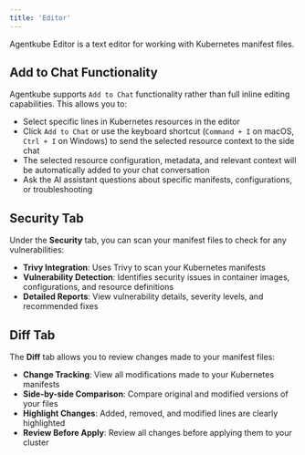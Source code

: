 ```yaml
---
title: 'Editor'
---
```


Agentkube Editor is a text editor for working with Kubernetes manifest files.

## Add to Chat Functionality

Agentkube supports `Add to Chat` functionality rather than full inline editing capabilities. This allows you to:
- Select specific lines in Kubernetes resources in the editor
- Click `Add to Chat` or use the keyboard shortcut (`Command + I` on macOS, `Ctrl + I` on Windows) to send the selected resource context to the side chat
- The selected resource configuration, metadata, and relevant context will be automatically added to your chat conversation
- Ask the AI assistant questions about specific manifests, configurations, or troubleshooting

## Security Tab

Under the **Security** tab, you can scan your manifest files to check for any vulnerabilities:

- **Trivy Integration**: Uses Trivy to scan your Kubernetes manifests
- **Vulnerability Detection**: Identifies security issues in container images, configurations, and resource definitions
- **Detailed Reports**: View vulnerability details, severity levels, and recommended fixes

## Diff Tab

The **Diff** tab allows you to review changes made to your manifest files:

- **Change Tracking**: View all modifications made to your Kubernetes manifests
- **Side-by-side Comparison**: Compare original and modified versions of your files
- **Highlight Changes**: Added, removed, and modified lines are clearly highlighted
- **Review Before Apply**: Review all changes before applying them to your cluster

